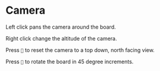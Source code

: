 # Camera

Left click pans the camera around the board. 

Right click change the altitude of the camera.

Press `🔭` to reset the camera to a top down, north facing view.

Press `🧭` to rotate the board in 45 degree increments.

